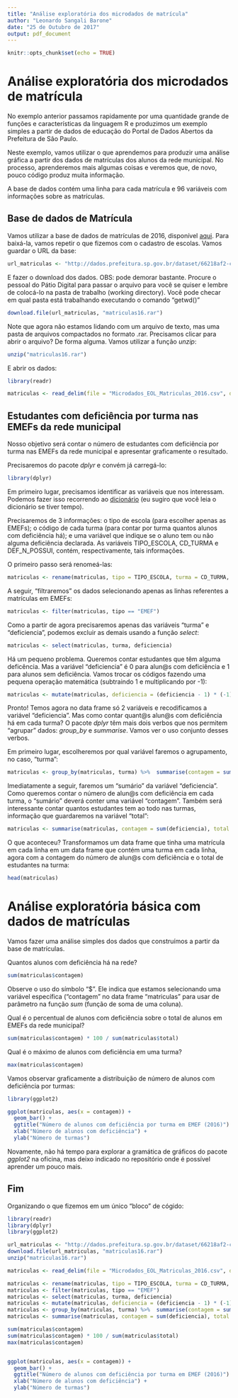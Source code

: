 ```yaml
---
title: "Análise exploratória dos microdados de matrícula"
author: "Leonardo Sangali Barone"
date: "25 de Outubro de 2017"
output: pdf_document
---
```


```r
knitr::opts_chunk$set(echo = TRUE)
```

# Análise exploratória dos microdados de matrícula

No exemplo anterior passamos rapidamente por uma quantidade grande de funções e características da linguagem R e produzimos um exemplo simples a partir de dados de educação do Portal de Dados Abertos da Prefeitura de São Paulo.

Neste exemplo, vamos utilizar o que aprendemos para produzir uma análise gráfica a partir dos dados de matrículas dos alunos da rede municipal. No processo, aprenderemos mais algumas coisas e veremos que, de novo, pouco código produz muita informação.

A base de dados contém uma linha para cada matrícula e 96 variáveis com informações sobre as matrículas.

## Base de dados de Matrícula

Vamos utilizar a base de dados de matrículas de 2016, disponível [aqui](http://dados.prefeitura.sp.gov.br/dataset/microdados-da-rede-municipal-de-ensino-matriculas/resource/a12a5380-cadf-41bf-bf6b-e8e39e1bc655). Para baixá-la, vamos repetir o que fizemos com o cadastro de escolas. Vamos guardar o URL da base:

```r
url_matriculas <- "http://dados.prefeitura.sp.gov.br/dataset/66218af2-c669-49bc-842c-df8fcc6364ca/resource/a12a5380-cadf-41bf-bf6b-e8e39e1bc655/download/microdadoseolmatriculas2016.rar"
```

E fazer o download dos dados. OBS: pode demorar bastante. Procure o pessoal do Pátio Digital para passar o arquivo para você se quiser e lembre de colocá-lo na pasta de trabalho (working directory). Você pode checar em qual pasta está trabalhando executando o comando "getwd()"

```r
download.file(url_matriculas, "matriculas16.rar")
```

Note que agora não estamos lidando com um arquivo de texto, mas uma pasta de arquivos compactados no formato .rar. Precisamos clicar para abrir o arquivo? De forma alguma. Vamos utilizar a função _unzip_:

```r
unzip("matriculas16.rar")
```

E abrir os dados:

```r
library(readr)

matriculas <- read_delim(file = "Microdados_EOL_Matriculas_2016.csv", delim = ";", escape_double = FALSE, trim_ws = TRUE)
```

## Estudantes com deficiência por turma nas EMEFs da rede municipal

Nosso objetivo será contar o número de estudantes com deficiência por turma nas EMEFs da rede municipal e apresentar graficamente o resultado.

Precisaremos do pacote _dplyr_ e convém já carregá-lo:

```r
library(dplyr)
```

Em primeiro lugar, precisamos identificar as variáveis que nos interessam. Podemos fazer isso recorrendo ao [dicionário](http://dados.prefeitura.sp.gov.br/dataset/microdados-da-rede-municipal-de-ensino-matriculas/resource/a59b705b-febc-4968-b406-360d4a163747?inner_span=True) (eu sugiro que você leia o dicionário se tiver tempo).

Precisaremos de 3 informações: o tipo de escola (para escolher apenas as EMEFs); o código de cada turma (para contar por turma quantos alunos com deficiência há); e uma variável que indique se o aluno tem ou não alguma deficiência declarada. As variáveis TIPO_ESCOLA, CD_TURMA e DEF_N_POSSUI, contém, respectivamente, tais informações.

O primeiro passo será renomeá-las:

```r
matriculas <- rename(matriculas, tipo = TIPO_ESCOLA, turma = CD_TURMA, deficiencia = DEF_N_POSSUI)
```

A seguir, "filtraremos" os dados selecionando apenas as linhas referentes a matrículas em EMEFs:

```r
matriculas <- filter(matriculas, tipo == "EMEF")
```

Como a partir de agora precisaremos apenas das variáveis "turma" e "deficiencia", podemos excluir as demais usando a função _select_:

```r
matriculas <- select(matriculas, turma, deficiencia)
```

Há um pequeno problema. Queremos contar estudantes que têm alguma deficência. Mas a variável "deficiencia" é 0 para alun@s com deficiência e 1 para alunos sem deficiência. Vamos trocar os códigos fazendo uma pequena operação matemática (subtraindo 1 e multiplicando por -1):

```r
matriculas <- mutate(matriculas, deficiencia = (deficiencia - 1) * (-1))
```

Pronto! Temos agora no data frame só 2 variáveis e recodificamos a variável "deficiencia". Mas como contar quant@s alun@s com deficiência há em cada turma? O pacote _dplyr_ têm mais dois verbos que nos permitem "agrupar" dados: _group\_by_ e _summarise_. Vamos ver o uso conjunto desses verbos.

Em primeiro lugar, escolheremos por qual variável faremos o agrupamento, no caso, "turma":

```r
matriculas <- group_by(matriculas, turma) %>%  summarise(contagem = sum(deficiencia), total = n())
```

Imediatamente a seguir, faremos um "sumário" da variável "deficiencia". Como queremos contar o número de alun@s com deficiência em cada turma, o "sumário" deverá conter uma variável "contagem". Também será interessante contar quantos estudantes tem ao todo nas turmas, informação que guardaremos na variável "total":

```r
matriculas <- summarise(matriculas, contagem = sum(deficiencia), total = n())
```

O que aconteceu? Transformamos um data frame que tinha uma matrícula em cada linha em um data frame que contém uma turma em cada linha, agora com a contagem do número de alun@s com deficiência e o total de estudantes na turma:

```r
head(matriculas)
```

# Análise exploratória básica com dados de matrículas

Vamos fazer uma análise simples dos dados que construímos a partir da base de matrículas.

Quantos alunos com deficiência há na rede?

```r
sum(matriculas$contagem)
```

Observe o uso do símbolo "$". Ele indica que estamos selecionando uma variável específica ("contagem" no data frame "matriculas" para usar de parâmetro na função _sum_ (função de soma de uma coluna).

Qual é o percentual de alunos com deficiência sobre o total de alunos em EMEFs da rede municipal?

```r
sum(matriculas$contagem) * 100 / sum(matriculas$total)
```

Qual é o máximo de alunos com deficiência em uma turma?

```r
max(matriculas$contagem)
```

Vamos observar graficamente a distribuição de número de alunos com deficiência por turmas:

```r
library(ggplot2)

ggplot(matriculas, aes(x = contagem)) +
  geom_bar() + 
  ggtitle("Número de alunos com deficiência por turma em EMEF (2016)") + 
  xlab("Número de alunos com deficiência") + 
  ylab("Número de turmas")
```

Novamente, não há tempo para explorar a gramática de gráficos do pacote _ggplot2_ na oficina, mas deixo indicado no repositório onde é possível aprender um pouco mais.

## Fim

Organizando o que fizemos em um único "bloco" de cógido:

```r
library(readr)
library(dplyr)
library(ggplot2)

url_matriculas <- "http://dados.prefeitura.sp.gov.br/dataset/66218af2-c669-49bc-842c-df8fcc6364ca/resource/a12a5380-cadf-41bf-bf6b-e8e39e1bc655/download/microdadoseolmatriculas2016.rar"
download.file(url_matriculas, "matriculas16.rar")
unzip("matriculas16.rar")

matriculas <- read_delim(file = "Microdados_EOL_Matriculas_2016.csv", delim = ";", escape_double = FALSE, trim_ws = TRUE)

matriculas <- rename(matriculas, tipo = TIPO_ESCOLA, turma = CD_TURMA, deficiencia = DEF_N_POSSUI)
matriculas <- filter(matriculas, tipo == "EMEF")
matriculas <- select(matriculas, turma, deficiencia)
matriculas <- mutate(matriculas, deficiencia = (deficiencia - 1) * (-1))
matriculas <- group_by(matriculas, turma) %>%  summarise(contagem = sum(deficiencia), total = n())
matriculas <- summarise(matriculas, contagem = sum(deficiencia), total = n())

sum(matriculas$contagem)
sum(matriculas$contagem) * 100 / sum(matriculas$total)
max(matriculas$contagem)


ggplot(matriculas, aes(x = contagem)) +
  geom_bar() + 
  ggtitle("Número de alunos com deficiência por turma em EMEF (2016)") + 
  xlab("Número de alunos com deficiência") + 
  ylab("Número de turmas")


```
